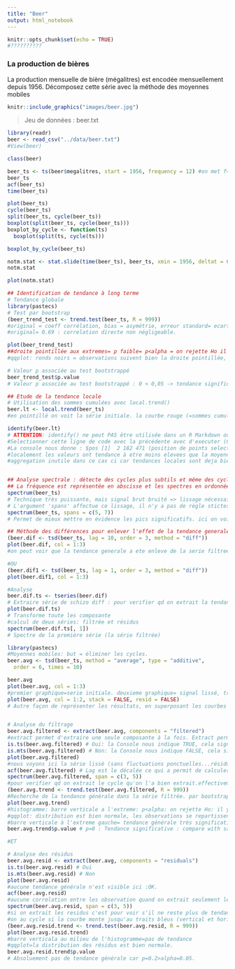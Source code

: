 ```yaml
---
title: "Beer"
output: html_notebook
---
```


```r
knitr::opts_chunk$set(echo = TRUE)
#??????????
```


### La production de bières

La production mensuelle de bière (mégalitres) est encodée mensuellement depuis 1956. Décomposez cette série avec la méthode des moyennes mobiles

```r
knitr::include_graphics("images/beer.jpg")
```

> Jeu de données : beer.txt

```r
library(readr)
beer <- read_csv("../data/beer.txt")
#View(beer)

class(beer) 

beer_ts <- ts(beer$megalitres, start = 1956, frequency = 12) #on met f=12 car précisé, une observation par mois pour chaque année=unité de temps.
beer_ts
acf(beer_ts)
time(beer_ts) 

plot(beer_ts) 
cycle(beer_ts)
split(beer_ts, cycle(beer_ts))
boxplot(split(beer_ts, cycle(beer_ts)))
boxplot_by_cycle <- function(ts)
  boxplot(split(ts, cycle(ts)))

boxplot_by_cycle(beer_ts)

notm.stat <- stat.slide(time(beer_ts), beer_ts, xmin = 1956, deltat = 6)
notm.stat

plot(notm.stat) 
```


```r
## Identification de tendance à long terme
# Tendance globale
library(pastecs)
# Test par bootstrap
(beer_trend_test <- trend.test(beer_ts, R = 999))
#original = coeff corrélation, bias = asymétrie, erreur standard= ecart-type par rapport à la distribution normale => le plus important c'est le graphique.
#original= 0.69 : correlation directe non négligeable.

plot(beer_trend_test)
##droite pointillée aux extremes= p faible= p<alpha = on rejette Ho il y a donc une tendance générale.
#qqplot: ronds noirs = observations suivent bien la droite pointillée, donc la distribution est normale.

# Valeur p associée au test bootstrappé
beer_trend_test$p.value
# Valeur p associée au test bootstrappé : 0 < 0,05 -> tendance significative au seuil alpha de 5%
```

```r
## Etude de la tendance locale
# Utilisation des sommes cumulées avec local.trend()
beer.lt <- local.trend(beer_ts)
#en pointillé on voit la série initiale. la courbe rouge (=sommes cumulées) chaque segment de la ligne brisée représente une tendance locale : une période où la moyenne ne varie pas: la valeur de cette moyenne est donnée par la pente du segment additionnée de r (=moyenne de toute la série).Par rapport à la moyenne globale des observations, soit on est au-dessus ou en-dessous. 

identify(beer.lt)
# ATTENTION: identify() ne peut PAS être utilisée dans un R Markdown ou Notebook. Cette fonction doit être utilisée seulement dans le fenêtre CONSOLE de R!!!
#Selectionner cette ligne de code avec la précédente avec d'executer (Ctrl+Enter). Cliquer les points voulus (dans ce graphe-ci un point au début, un au milieu qd est T° très basses et un point à la fin), puis indiquer "finish"...
#La console nous donne : $pos [1]  2 182 471 (position de points selectionnés, 3 en tout). $trends [1] 103.7833 157.0035 (pente des 2 segments). $k [1] 136.3954 (moyenne générale).
#localement les valeurs ont tendance à etre moins elevees que la moyenne global.
#aggregation inutile dans ce cas ci car tendances locales sont deja bien amplifiee pas la ligne rouge.


## Analyse spectrale : détecte des cycles plus subtils et même des cycles qui se surperposent. qlq soit le signal on peut le représenter par un ensemble de sinus et de cos de periode croissante avec une valeur d'amplitude adéquate à chaque signal. si amplitude des différentes composantes est faible alors signal faible et inversément.
## La fréquence est représentée en abscisse et les spectres en ordonnée. Il y a un cycle si un des spectres d’une fréquence différente de zéro se trouve dans la l’intervalle de confiance représenté en haut à droite en bleu. 
spectrum(beer_ts) 
# Technique très puissante, mais signal brut bruité => lissage nécessaire!
# L'argument 'spans' affectue ce lissage, il n'y a pas de règle stictes, il faut juste deux nombres impairs.
spectrum(beer_ts, spans = c(5, 7))
# Permet de mieux mettre en évidence les pics significatifs. ici on voit 1 pic significatif et donc 1 cycle significatif a la frequence 1.
```

```r
## Méthode des différences pour enlever l'effet de la tendance generale: TESTER PLUSIEURS DECALAGES.
(beer.dif <- tsd(beer_ts, lag = 10, order = 3, method = "diff"))
plot(beer.dif, col = 1:3)
#on peut voir que la tendance generale a ete enleve de la serie filtree, en effet, la signal ne tend pas a diminuer, il suit une droite horizontale. Par contre dans les residus ont peut voir que le signal est moins intense quand le temps augmente.

#OU
(beer.dif1 <- tsd(beer_ts, lag = 1, order = 3, method = "diff"))
plot(beer.dif1, col = 1:3)

#Analyse
beer.dif.ts <- tseries(beer.dif)
# Extraire série de schizo diff : pour verifier qd on extrait la tendance qu'on la bien extraite. si on extrait les residus c'est pour voir s'il ne reste plus de tendance.
plot(beer.dif.ts)
# Transforme toute les composante
#calcul de deux séries: filtrée et résidus
spectrum(beer.dif.ts[, 1])
# Spectre de la première série (la série filtrée)
```


```r
library(pastecs)
#Moyennes mobiles: but = éliminer les cycles.
beer.avg <- tsd(beer_ts, method = "average", type = "additive",
  order = 6, times = 10)

beer.avg
plot(beer.avg, col = 1:3)
#premier graphique=serie initiale. deuxieme graphique= signal lissé, troisieme=residus. nous voyons que le signal est bien lissée (courbe rouge), nous nous sommes libérés des fluctuations non significatifs pour l'analyse de la tendace générale.
plot(beer.avg, col = 1:2, stack = FALSE, resid = FALSE)
# Autre façon de représenter les résultats, en superposant les courbes pour eviter erreurs d'echelles entres les trois graphiques. stack=superposer.


# Analyse du filtrage
beer.avg.filtered <- extract(beer.avg, components = "filtered")
#extract permet d'extraire une seule composante à la fois. Extract permet d'extraire une série temporelle meme à partir d'un objet tsd (non ts).
is.ts(beer.avg.filtered) # Oui: la Console nous indique TRUE, cela signifie qu'il s'agit d'une série temporelle.
is.mts(beer.avg.filtered) # Non: la Console nous indique FALSE, cela signifie qu'il ne s'agit pas d'une série temporelle multiple.
plot(beer.avg.filtered)
#nous voyons ici la série lissé (sans fluctuations ponctuelles...résidus).
acf(beer.avg.filtered) # Lag est le décalée ce qui a permit de calculer s'il y a autocorrelation ou pas. Pour le premier point decalage nul=serie comparé à elle meme donc acf=1. autocorrelation directe et significative presente.
spectrum(beer.avg.filtered, span = c(3, 5)) 
#pour verifier qd on extrait le cycle qu'on l'a bien extrait.effectivement il n'y a pas de cycles significatifs dans la serie filtree.
(beer.avg.trend <- trend.test(beer.avg.filtered, R = 999)) 
#Recherche de la tendance générale dans la série filtrée. par bootstraps, entreparanthese pour directement imprime le resultat.
plot(beer.avg.trend)
#histogramme: barre verticale a l'extreme: p<alpha: on rejette Ho: il y a tendance generale. donc la tendance generale a bien ete extraite.
#qqplot: distribution est bien normale, les observations se repartissent bien sur la droite en pointillée. exception faite des premiers et des derniers.
#barre verticale à l'extreme gauche= tendance générale très significative: tout aussi visible que avant la filtration dans ce cas-ci.
beer.avg.trend$p.value # p=0 : Tendance significative : compare with same test before filtration: avec la decomposition, elimination des cycles, on voit la tendance a longterme, ici elle était déjà visible avant la décomposition.

#ET

# Analyse des résidus
beer.avg.resid <- extract(beer.avg, components = "residuals")
is.ts(beer.avg.resid) # Oui
is.mts(beer.avg.resid) # Non
plot(beer.avg.resid)
#aucune tendance générale n'est visible ici :OK.
acf(beer.avg.resid) 
#aucune correlation entre les observation quand on extrait seulement les résidus.
spectrum(beer.avg.resid, span = c(3, 5)) 
#si on extrait les residus c'est pour voir s'il ne reste plus de tendance. c'est bien le cas ici.
#on au cycle si la courbe monte jusqu'au traits bleus (vertical et horizontal qui se croisent) et puis il redescend. Ici on voit des cycles mais quand on interprète en biologie, on se rend compte que un cycle tous les 10 jours, 5 jours...: aucun sens : non sens.
(beer.avg.resid.trend <- trend.test(beer.avg.resid, R = 999))
plot(beer.avg.resid.trend)
#barre verticala au milieu de l'histogramme=pas de tendance
#qqplot=la distribution des résidus est bien normale.
beer.avg.resid.trend$p.value 
# Absoluement pas de tendance générale car p=0.2>alpha=0.05.
```

